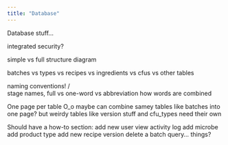 ```yaml
---
title: "Database"
---
```


Database stuff...

integrated security?

simple vs full structure diagram

batches vs types vs recipes vs ingredients vs cfus vs other tables

naming conventions! \o/  
stage names, full vs one-word vs abbreviation
how words are combined

One page per table O_o  maybe can combine samey tables like batches into one page?
    but weirdy tables like version stuff and cfu_types need their own


Should have a how-to section:
    add new user
    view activity log
    add microbe
    add product type
    add new recipe version
    delete a batch
    query... things?